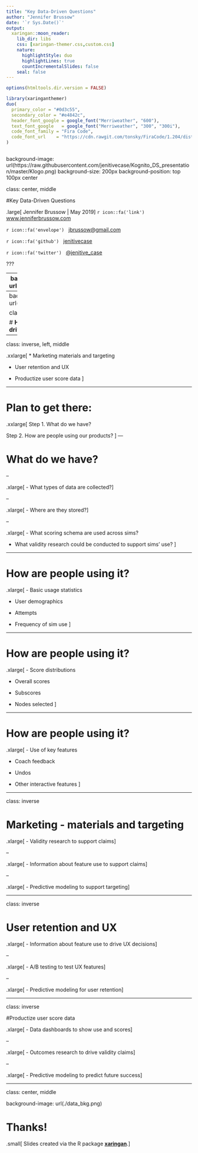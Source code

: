 ```yaml
---
title: "Key Data-Driven Questions" 
author: "Jennifer Brussow"
date: '`r Sys.Date()`'
output:
  xaringan::moon_reader:
    lib_dir: libs
    css: [xaringan-themer.css,custom.css]
    nature:
      highlightStyle: duo
      highlightLines: true
      countIncrementalSlides: false
    seal: false
---
```


```r
options(htmltools.dir.version = FALSE)
```

```r
library(xaringanthemer)
duo(
  primary_color = "#0d3c55",
  secondary_color = "#e4842c",
  header_font_google = google_font("Merriweather", "600"),
  text_font_google   = google_font("Merriweather", "300", "300i"),
  code_font_family = "Fira Code",
  code_font_url    = "https://cdn.rawgit.com/tonsky/FiraCode/1.204/distr/fira_code.css"
)



```

background-image: url(https://raw.githubusercontent.com/jenitivecase/Kognito_DS_presentation/master/Klogo.png)
background-size: 200px
background-position: top 100px center

class: center, middle


#Key Data-Driven Questions

.large[
Jennifer Brussow | May 2019
]
`r icon::fa('link')` &nbsp; [www.jenniferbrussow.com](http://www.jenniferbrussow.com)

`r icon::fa('envelope')` &nbsp; [jbrussow@gmail.com](mailto:jbrussow@gmail.com)

`r icon::fa('github')` &nbsp; [jenitivecase](http://github.com/jenitivecase)

`r icon::fa('twitter')` &nbsp; [@jenitive_case](https://twitter.com/jenitive_case)


???


---
background-image: url(./space_bkg.png)

class: inverse, center, middle

# **A multitude of data points...**


---
background-image: url(./data_bkg.png)

class: center, middle

# **How can data drive revenue?**

---

class: inverse, left, middle

.xxlarge[
* Marketing materials and targeting

* User retention and UX

* Productize user score data
]

---

# Plan to get there:

.xxlarge[
Step 1. What do we have?

Step 2. How are people using our products?
]
---

# What do we have?

--

.xlarge[
- What types of data are collected?
]

--

.xlarge[
- Where are they stored?
]

--

.xlarge[
- What scoring schema are used across sims?

  + What validity research could be conducted to support sims' use?
]

---

# How are people using it?

.xlarge[
- Basic usage statistics

  + User demographics

  + Attempts

  + Frequency of sim use
]

---

# How are people using it?

.xlarge[
- Score distributions

  + Overall scores

  + Subscores

  + Nodes selected
]

---

# How are people using it?
.xlarge[
- Use of key features

  + Coach feedback

  + Undos

  + Other interactive features
]


---

class: inverse

# Marketing - materials and targeting

.xlarge[
- Validity research to support claims
]

--

.xlarge[
- Information about feature use to support claims
]

--

.xlarge[
- Predictive modeling to support targeting
]

---

class: inverse

# User retention and UX

.xlarge[
- Information about feature use to drive UX decisions
]

--

.xlarge[
- A/B testing to test UX features
]

--

.xlarge[
- Predictive modeling for user retention
]

---

class: inverse

#Productize user score data

.xlarge[
- Data dashboards to show use and scores
]

--

.xlarge[
- Outcomes research to drive validity claims
]

--

.xlarge[
- Predictive modeling to predict future success
]

---

class: center, middle

background-image: url(./data_bkg.png)

# Thanks!


.small[
Slides created via the R package [**xaringan**](https://github.com/yihui/xaringan).
]

